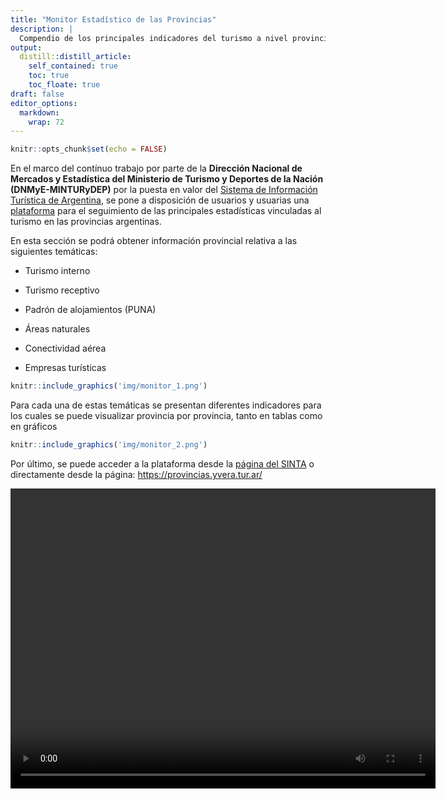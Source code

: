 ```yaml
---
title: "Monitor Estadístico de las Provincias"
description: |
  Compendio de los principales indicadores del turismo a nivel provincial
output:
  distill::distill_article:
    self_contained: true
    toc: true
    toc_floate: true
draft: false    
editor_options: 
  markdown: 
    wrap: 72
---
```



```r
knitr::opts_chunk$set(echo = FALSE)
```


En el marco del contínuo trabajo por parte de la **Dirección Nacional de Mercados y Estadística del Ministerio de Turismo y Deportes de la Nación (DNMyE-MINTURyDEP)** por la puesta en valor del [Sistema de Información Turística de Argentina](https://www.yvera.tur.ar/sinta/), se pone a disposición de usuarios y usuarias una [plataforma](https://provincias.yvera.tur.ar/) para el seguimiento de las principales estadísticas vinculadas al turismo en las provincias argentinas.

En esta sección se podrá obtener información provincial relativa a las siguientes temáticas:

- Turismo interno

- Turismo receptivo
    
- Padrón de alojamientos (PUNA)
    
- Áreas naturales
    
- Conectividad aérea

- Empresas turísticas


```r
knitr::include_graphics('img/monitor_1.png')
```


Para cada una de estas temáticas se presentan diferentes indicadores para los cuales se puede visualizar provincia por provincia, tanto en tablas como en gráficos

```r
knitr::include_graphics('img/monitor_2.png')
```

Por último, se puede acceder a la plataforma desde la [página del SINTA](https://www.yvera.tur.ar/sinta/) o directamente desde la página: [https://provincias.yvera.tur.ar/](https://provincias.yvera.tur.ar/)

<video width="680" height="480" controls>
<source src="/srv/shiny-server/dnmye/video/sinta/provincias.mp4" type="video/mp4">
</video>

